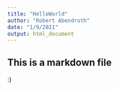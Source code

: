 ```yaml
---
title: "HelloWorld"
author: "Robert Abendroth"
date: "1/9/2021"
output: html_document
---
```


## This is a markdown file

:)
